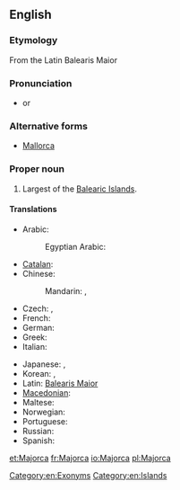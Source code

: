 ==English==
{{wikipedia}}

===Etymology===
From the Latin Balearis Maior

===Pronunciation===
* {{IPA|/məˈjɔɹ.kə/}} or {{IPA|/məˈdʒɔɹ.kə/}}

===Alternative forms===
* [[Mallorca]]

===Proper noun===
{{en-proper noun}}

# Largest of the [[Balearic Islands]].

====Translations====
{{trans-top|island}}
* Arabic: {{t-|ar|ميورقة|f|tr=mayurqa|sc=Arab}}
*: Egyptian Arabic: {{tø|arz|مايوركا|f|tr=mayurka|sc=Arab}}
* [[Catalan]]: {{t+|ca|Mallorca|f}}
* Chinese:
*: Mandarin: {{t|cmn|馬略卡島|sc=Hani}}, {{t|cmn|马略卡岛|tr=Mǎ'èkǎ dǎo|sc=Hani}}
* Czech: {{t+|cs|Mallorca|f}},  {{t-|cs|Malorka|f}}
* French: {{t+|fr|Majorque|f}}
* German: {{t+|de|Mallorca|n}}
* Greek: {{t-|el|Μαγιόρκα|tr=Mayórka|sc=Grek}}
* Italian: {{t-|it|Maiorca|f}}
{{trans-mid}}
* Japanese: {{t-|ja|マジョルカ島|tr=Majoruka-tō}}, {{t-|ja|マヨルカ島|tr=Mayoruka-tō}}
* Korean: {{t-|ko|마조르카|tr=Majoreuka|sc=Kore}}, {{t-|ko|마요르카|tr=Mayoreuka|sc=Kore}}
* Latin: [[Balearis Maior]]
* [[Macedonian]]: {{t-|mk|Мајорка|f|tr=Majórka}}
* Maltese: {{t-|mt|Majorka}}
* Norwegian: {{t-|no|Mallorca}}
* Portuguese: {{t-|pt|Maiorca|f}}
* Russian: {{t-|ru|Майорка|f|tr=Majórka|sc=Cyrl}}
* Spanish: {{t+|es|Mallorca|f}}
{{trans-bottom}}

[[Category:en:Exonyms]]
[[Category:en:Islands]]

[[et:Majorca]]
[[fr:Majorca]]
[[io:Majorca]]
[[pl:Majorca]]